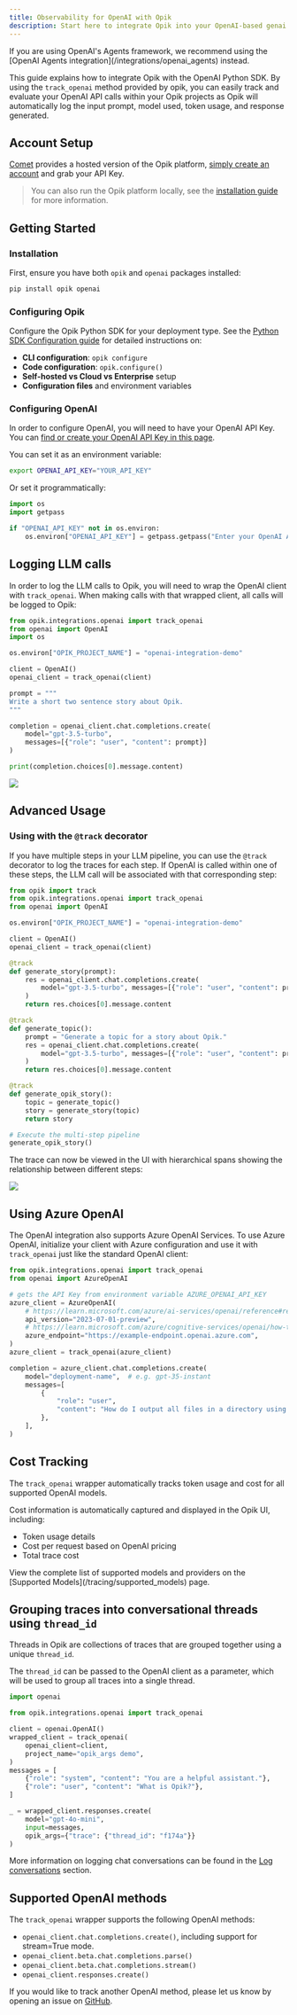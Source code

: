 ```yaml
---
title: Observability for OpenAI with Opik
description: Start here to integrate Opik into your OpenAI-based genai application for end-to-end LLM observability, unit testing, and optimization.
---
```


<Tip>
  If you are using OpenAI's Agents framework, we recommend using the [OpenAI Agents
  integration](/integrations/openai_agents) instead.
</Tip>

This guide explains how to integrate Opik with the OpenAI Python SDK. By using the `track_openai` method provided by opik, you can easily track and evaluate your OpenAI API calls within your Opik projects as Opik will automatically log the input prompt, model used, token usage, and response generated.

## Account Setup

[Comet](https://www.comet.com/site?from=llm&utm_source=opik&utm_medium=colab&utm_content=openai&utm_campaign=opik) provides a hosted version of the Opik platform, [simply create an account](https://www.comet.com/signup?from=llm&utm_source=opik&utm_medium=colab&utm_content=openai&utm_campaign=opik) and grab your API Key.

> You can also run the Opik platform locally, see the [installation guide](https://www.comet.com/docs/opik/self-host/overview/?from=llm&utm_source=opik&utm_medium=colab&utm_content=openai&utm_campaign=opik) for more information.

## Getting Started

### Installation

First, ensure you have both `opik` and `openai` packages installed:

```bash
pip install opik openai
```

### Configuring Opik

Configure the Opik Python SDK for your deployment type. See the [Python SDK Configuration guide](/tracing/sdk_configuration) for detailed instructions on:

- **CLI configuration**: `opik configure`
- **Code configuration**: `opik.configure()`
- **Self-hosted vs Cloud vs Enterprise** setup
- **Configuration files** and environment variables

### Configuring OpenAI

In order to configure OpenAI, you will need to have your OpenAI API Key. You can [find or create your OpenAI API Key in this page](https://platform.openai.com/settings/organization/api-keys).

You can set it as an environment variable:

```bash
export OPENAI_API_KEY="YOUR_API_KEY"
```

Or set it programmatically:

```python
import os
import getpass

if "OPENAI_API_KEY" not in os.environ:
    os.environ["OPENAI_API_KEY"] = getpass.getpass("Enter your OpenAI API key: ")
```

## Logging LLM calls

In order to log the LLM calls to Opik, you will need to wrap the OpenAI client with `track_openai`. When making calls with that wrapped client, all calls will be logged to Opik:

```python
from opik.integrations.openai import track_openai
from openai import OpenAI
import os

os.environ["OPIK_PROJECT_NAME"] = "openai-integration-demo"

client = OpenAI()
openai_client = track_openai(client)

prompt = """
Write a short two sentence story about Opik.
"""

completion = openai_client.chat.completions.create(
    model="gpt-3.5-turbo",
    messages=[{"role": "user", "content": prompt}]
)

print(completion.choices[0].message.content)
```

<Frame>
  <img src="/img/cookbook/openai_trace_cookbook.png" />
</Frame>

## Advanced Usage

### Using with the `@track` decorator

If you have multiple steps in your LLM pipeline, you can use the `@track` decorator to log the traces for each step. If OpenAI is called within one of these steps, the LLM call will be associated with that corresponding step:

```python
from opik import track
from opik.integrations.openai import track_openai
from openai import OpenAI

os.environ["OPIK_PROJECT_NAME"] = "openai-integration-demo"

client = OpenAI()
openai_client = track_openai(client)

@track
def generate_story(prompt):
    res = openai_client.chat.completions.create(
        model="gpt-3.5-turbo", messages=[{"role": "user", "content": prompt}]
    )
    return res.choices[0].message.content

@track
def generate_topic():
    prompt = "Generate a topic for a story about Opik."
    res = openai_client.chat.completions.create(
        model="gpt-3.5-turbo", messages=[{"role": "user", "content": prompt}]
    )
    return res.choices[0].message.content

@track
def generate_opik_story():
    topic = generate_topic()
    story = generate_story(topic)
    return story

# Execute the multi-step pipeline
generate_opik_story()
```

The trace can now be viewed in the UI with hierarchical spans showing the relationship between different steps:

<Frame>
  <img src="/img/cookbook/openai_trace_decorator_cookbook.png" />
</Frame>

## Using Azure OpenAI

The OpenAI integration also supports Azure OpenAI Services. To use Azure OpenAI, initialize your client with Azure configuration and use it with `track_openai` just like the standard OpenAI client:

```python
from opik.integrations.openai import track_openai
from openai import AzureOpenAI

# gets the API Key from environment variable AZURE_OPENAI_API_KEY
azure_client = AzureOpenAI(
    # https://learn.microsoft.com/azure/ai-services/openai/reference#rest-api-versioning
    api_version="2023-07-01-preview",
    # https://learn.microsoft.com/azure/cognitive-services/openai/how-to/create-resource?pivots=web-portal#create-a-resource
    azure_endpoint="https://example-endpoint.openai.azure.com",
)
azure_client = track_openai(azure_client)

completion = azure_client.chat.completions.create(
    model="deployment-name",  # e.g. gpt-35-instant
    messages=[
        {
            "role": "user",
            "content": "How do I output all files in a directory using Python?",
        },
    ],
)
```

## Cost Tracking

The `track_openai` wrapper automatically tracks token usage and cost for all supported OpenAI models.

Cost information is automatically captured and displayed in the Opik UI, including:

- Token usage details
- Cost per request based on OpenAI pricing
- Total trace cost

<Tip>
  View the complete list of supported models and providers on the [Supported Models](/tracing/supported_models) page.
</Tip>

## Grouping traces into conversational threads using `thread_id`

Threads in Opik are collections of traces that are grouped together using a unique `thread_id`.

The `thread_id` can be passed to the OpenAI client as a parameter, which will be used to group all traces into a single thread.

```python
import openai

from opik.integrations.openai import track_openai

client = openai.OpenAI()
wrapped_client = track_openai(
    openai_client=client,
    project_name="opik_args demo",
)
messages = [
    {"role": "system", "content": "You are a helpful assistant."},
    {"role": "user", "content": "What is Opik?"},
]

_ = wrapped_client.responses.create(
    model="gpt-4o-mini",
    input=messages,
    opik_args={"trace": {"thread_id": "f174a"}}
)
```

More information on logging chat conversations can be found in the [Log conversations](/tracing/log_chat_conversations) section.

## Supported OpenAI methods

The `track_openai` wrapper supports the following OpenAI methods:

- `openai_client.chat.completions.create()`, including support for stream=True mode.
- `openai_client.beta.chat.completions.parse()`
- `openai_client.beta.chat.completions.stream()`
- `openai_client.responses.create()`

If you would like to track another OpenAI method, please let us know by opening an issue on [GitHub](https://github.com/comet-ml/opik/issues).
